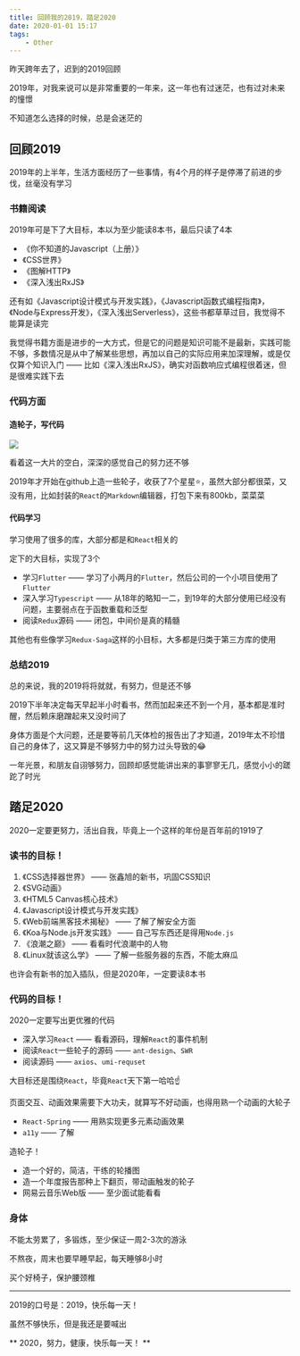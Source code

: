 ```yaml
---
title: 回顾我的2019，踏足2020
date: 2020-01-01 15:17
tags:
    - Other
---
```


昨天跨年去了，迟到的2019回顾

2019年，对我来说可以是非常重要的一年来，这一年也有过迷茫，也有过对未来的憧憬

不知道怎么选择的时候，总是会迷茫的

## 回顾2019

2019年的上半年，生活方面经历了一些事情，有4个月的样子是停滞了前进的步伐，丝毫没有学习

### 书籍阅读

2019年可是下了大目标，本以为至少能读8本书，最后只读了4本

- 《你不知道的Javascript（上册）》
- 《CSS世界》
- 《图解HTTP》
- 《深入浅出RxJS》

还有如《Javascript设计模式与开发实践》，《Javascript函数式编程指南》，《Node与Express开发》，《深入浅出Serverless》，这些书都草草过目，我觉得不能算是读完

我觉得书籍方面是进步的一大方式，但是它的问题是知识可能不是最新，实践可能不够，多数情况是从中了解某些思想，再加以自己的实际应用来加深理解，或是仅仅算个知识入门 —— 比如《深入浅出RxJS》，确实对函数响应式编程很着迷，但是很难实践下去

### 代码方面

#### 造轮子，写代码

![](./2019-contributions.png)

看着这一大片的空白，深深的感觉自己的努力还不够

2019年才开始在github上造一些轮子，收获了7个星星⭐️，虽然大部分都很菜，又没有用，比如封装的`React`的`Markdown`编辑器，打包下来有800kb，菜菜菜

#### 代码学习

学习使用了很多的库，大部分都是和`React`相关的

定下的大目标，实现了3个

- 学习`Flutter` —— 学习了小两月的`Flutter`，然后公司的一个小项目使用了`Flutter`
- 深入学习`Typescript` —— 从18年的略知一二，到19年的大部分使用已经没有问题，主要弱点在于函数重载和泛型
- 阅读`Redux`源码 —— 闭包，中间价是真的精髓

其他也有些像学习`Redux-Saga`这样的小目标，大多都是归类于第三方库的使用

### 总结2019

总的来说，我的2019将将就就，有努力，但是还不够

2019下半年决定每天早起半小时看书，然而加起来还不到一个月，基本都是准时醒，然后赖床磨蹭起来又没时间了

身体方面是个大问题，还是要等前几天体检的报告出了才知道，2019年太不珍惜自己的身体了，这又算是不够努力中的努力过头导致的😂

一年光景，和朋友自诩够努力，回顾却感觉能讲出来的事寥寥无几，感觉小小的蹉跎了时光

## 踏足2020

2020一定要更努力，活出自我，毕竟上一个这样的年份是百年前的1919了

### 读书的目标！

1. 《CSS选择器世界》 —— 张鑫旭的新书，巩固CSS知识
2. 《SVG动画》
3. 《HTML5 Canvas核心技术》
4. 《Javascript设计模式与开发实践》
5. 《Web前端黑客技术揭秘》 —— 了解了解安全方面
6. 《Koa与Node.js开发实践》 —— 自己写东西还是得用`Node.js`
7. 《浪潮之巅》 —— 看看时代浪潮中的人物
8. 《Linux就该这么学》 —— 了解一些服务器的东西，不能太麻瓜

也许会有新书的加入插队，但是2020年，一定要读8本书

### 代码的目标！

2020一定要写出更优雅的代码

- 深入学习`React` —— 看看源码，理解`React`的事件机制
- 阅读`React`一些轮子的源码 —— `ant-design`、`SWR`
- 阅读源码 —— `axios`、`umi-requset`

大目标还是围绕`React`，毕竟`React`天下第一哈哈☝️

页面交互、动画效果需要下大功夫，就算写不好动画，也得用熟一个动画的大轮子

- `React-Spring` —— 用熟实现更多元素动画效果
- `a11y` —— 了解

造轮子！

- 造一个好的，简洁，干练的轮播图
- 造一个年度报告那种上下翻页，带动画触发的轮子
- 网易云音乐Web版 —— 至少面试能看看

### 身体

不能太劳累了，多锻炼，至少保证一周2-3次的游泳

不熬夜，周末也要早睡早起，每天睡够8小时

买个好椅子，保护腰颈椎

---

2019的口号是：2019，快乐每一天！

虽然不够快乐，但是我还是要喊出

** 2020，努力，健康，快乐每一天！ **
